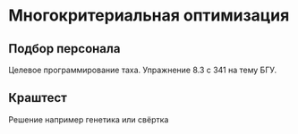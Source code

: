 # Многокритериальная оптимизация {#sec-lab-extra-multi-objective}

## Подбор персонала

Целевое программирование таха. Упражнение 8.3 с 341 на тему БГУ.

## Краштест

Решение например генетика или свёртка
